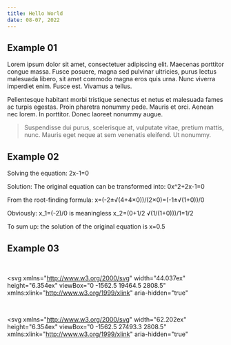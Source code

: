 ```yaml
---
title: Hello World
date: 08-07, 2022
---
```


## Example 01

Lorem ipsum dolor sit amet, consectetuer adipiscing elit. Maecenas porttitor congue massa. Fusce posuere, magna sed pulvinar ultricies, purus lectus malesuada libero, sit amet commodo magna eros quis urna.
Nunc viverra imperdiet enim. Fusce est. Vivamus a tellus.

Pellentesque habitant morbi tristique senectus et netus et malesuada fames ac turpis egestas. Proin pharetra nonummy pede. Mauris et orci.
Aenean nec lorem. In porttitor. Donec laoreet nonummy augue.

> Suspendisse dui purus, scelerisque at, vulputate vitae, pretium mattis, nunc. Mauris eget neque at sem venenatis eleifend. Ut nonummy.

## Example 02

Solving the equation: 2x-1=0

Solution: The original equation can be transformed into: 0x^2+2x-1=0

From the root-finding formula: x=(-2±√(4+4×0))/(2×0)=(-1±√(1+0))/0

Obviously: x_1=(-2)/0 is meaningless
x_2=(0+1/2 √(1/(1+0)))/1=1/2

To sum up: the solution of the original equation is x=0.5

## Example 03

<br />

<svg
  xmlns="http://www.w3.org/2000/svg"
  width="44.037ex"
  height="6.354ex"
  viewBox="0 -1562.5 19464.5 2808.5"
  xmlns:xlink="http://www.w3.org/1999/xlink"
  aria-hidden="true"
>
  <defs>
    <path
      id="MJX-220-TEX-I-1D452"
      d="M39 168Q39 225 58 272T107 350T174 402T244 433T307 442H310Q355 442 388 420T421 355Q421 265 310 237Q261 224 176 223Q139 223 138 221Q138 219 132 186T125 128Q125 81 146 54T209 26T302 45T394 111Q403 121 406 121Q410 121 419 112T429 98T420 82T390 55T344 24T281 -1T205 -11Q126 -11 83 42T39 168ZM373 353Q367 405 305 405Q272 405 244 391T199 357T170 316T154 280T149 261Q149 260 169 260Q282 260 327 284T373 353Z"
    ></path>
    <path
      id="MJX-220-TEX-I-1D465"
      d="M52 289Q59 331 106 386T222 442Q257 442 286 424T329 379Q371 442 430 442Q467 442 494 420T522 361Q522 332 508 314T481 292T458 288Q439 288 427 299T415 328Q415 374 465 391Q454 404 425 404Q412 404 406 402Q368 386 350 336Q290 115 290 78Q290 50 306 38T341 26Q378 26 414 59T463 140Q466 150 469 151T485 153H489Q504 153 504 145Q504 144 502 134Q486 77 440 33T333 -11Q263 -11 227 52Q186 -10 133 -10H127Q78 -10 57 16T35 71Q35 103 54 123T99 143Q142 143 142 101Q142 81 130 66T107 46T94 41L91 40Q91 39 97 36T113 29T132 26Q168 26 194 71Q203 87 217 139T245 247T261 313Q266 340 266 352Q266 380 251 392T217 404Q177 404 142 372T93 290Q91 281 88 280T72 278H58Q52 284 52 289Z"
    ></path>
    <path
      id="MJX-220-TEX-N-3D"
      d="M56 347Q56 360 70 367H707Q722 359 722 347Q722 336 708 328L390 327H72Q56 332 56 347ZM56 153Q56 168 72 173H708Q722 163 722 153Q722 140 707 133H70Q56 140 56 153Z"
    ></path>
    <path
      id="MJX-220-TEX-LO-2211"
      d="M60 948Q63 950 665 950H1267L1325 815Q1384 677 1388 669H1348L1341 683Q1320 724 1285 761Q1235 809 1174 838T1033 881T882 898T699 902H574H543H251L259 891Q722 258 724 252Q725 250 724 246Q721 243 460 -56L196 -356Q196 -357 407 -357Q459 -357 548 -357T676 -358Q812 -358 896 -353T1063 -332T1204 -283T1307 -196Q1328 -170 1348 -124H1388Q1388 -125 1381 -145T1356 -210T1325 -294L1267 -449L666 -450Q64 -450 61 -448Q55 -446 55 -439Q55 -437 57 -433L590 177Q590 178 557 222T452 366T322 544L56 909L55 924Q55 945 60 948Z"
    ></path>
    <path
      id="MJX-220-TEX-I-1D456"
      d="M184 600Q184 624 203 642T247 661Q265 661 277 649T290 619Q290 596 270 577T226 557Q211 557 198 567T184 600ZM21 287Q21 295 30 318T54 369T98 420T158 442Q197 442 223 419T250 357Q250 340 236 301T196 196T154 83Q149 61 149 51Q149 26 166 26Q175 26 185 29T208 43T235 78T260 137Q263 149 265 151T282 153Q302 153 302 143Q302 135 293 112T268 61T223 11T161 -11Q129 -11 102 10T74 74Q74 91 79 106T122 220Q160 321 166 341T173 380Q173 404 156 404H154Q124 404 99 371T61 287Q60 286 59 284T58 281T56 279T53 278T49 278T41 278H27Q21 284 21 287Z"
    ></path>
    <path
      id="MJX-220-TEX-N-30"
      d="M96 585Q152 666 249 666Q297 666 345 640T423 548Q460 465 460 320Q460 165 417 83Q397 41 362 16T301 -15T250 -22Q224 -22 198 -16T137 16T82 83Q39 165 39 320Q39 494 96 585ZM321 597Q291 629 250 629Q208 629 178 597Q153 571 145 525T137 333Q137 175 145 125T181 46Q209 16 250 16Q290 16 318 46Q347 76 354 130T362 333Q362 478 354 524T321 597Z"
    ></path>
    <path
      id="MJX-220-TEX-N-221E"
      d="M55 217Q55 305 111 373T254 442Q342 442 419 381Q457 350 493 303L507 284L514 294Q618 442 747 442Q833 442 888 374T944 214Q944 128 889 59T743 -11Q657 -11 580 50Q542 81 506 128L492 147L485 137Q381 -11 252 -11Q166 -11 111 57T55 217ZM907 217Q907 285 869 341T761 397Q740 397 720 392T682 378T648 359T619 335T594 310T574 285T559 263T548 246L543 238L574 198Q605 158 622 138T664 94T714 61T765 51Q827 51 867 100T907 217ZM92 214Q92 145 131 89T239 33Q357 33 456 193L425 233Q364 312 334 337Q285 380 233 380Q171 380 132 331T92 214Z"
    ></path>
    <path
      id="MJX-220-TEX-I-1D45B"
      d="M21 287Q22 293 24 303T36 341T56 388T89 425T135 442Q171 442 195 424T225 390T231 369Q231 367 232 367L243 378Q304 442 382 442Q436 442 469 415T503 336T465 179T427 52Q427 26 444 26Q450 26 453 27Q482 32 505 65T540 145Q542 153 560 153Q580 153 580 145Q580 144 576 130Q568 101 554 73T508 17T439 -10Q392 -10 371 17T350 73Q350 92 386 193T423 345Q423 404 379 404H374Q288 404 229 303L222 291L189 157Q156 26 151 16Q138 -11 108 -11Q95 -11 87 -5T76 7T74 17Q74 30 112 180T152 343Q153 348 153 366Q153 405 129 405Q91 405 66 305Q60 285 60 284Q58 278 41 278H27Q21 284 21 287Z"
    ></path>
    <path
      id="MJX-220-TEX-N-21"
      d="M78 661Q78 682 96 699T138 716T180 700T199 661Q199 654 179 432T158 206Q156 198 139 198Q121 198 119 206Q118 209 98 431T78 661ZM79 61Q79 89 97 105T141 121Q164 119 181 104T198 61Q198 31 181 16T139 1Q114 1 97 16T79 61Z"
    ></path>
    <path
      id="MJX-220-TEX-N-31"
      d="M213 578L200 573Q186 568 160 563T102 556H83V602H102Q149 604 189 617T245 641T273 663Q275 666 285 666Q294 666 302 660V361L303 61Q310 54 315 52T339 48T401 46H427V0H416Q395 3 257 3Q121 3 100 0H88V46H114Q136 46 152 46T177 47T193 50T201 52T207 57T213 61V578Z"
    ></path>
    <path
      id="MJX-220-TEX-N-2B"
      d="M56 237T56 250T70 270H369V420L370 570Q380 583 389 583Q402 583 409 568V270H707Q722 262 722 250T707 230H409V-68Q401 -82 391 -82H389H387Q375 -82 369 -68V230H70Q56 237 56 250Z"
    ></path>
    <path
      id="MJX-220-TEX-N-32"
      d="M109 429Q82 429 66 447T50 491Q50 562 103 614T235 666Q326 666 387 610T449 465Q449 422 429 383T381 315T301 241Q265 210 201 149L142 93L218 92Q375 92 385 97Q392 99 409 186V189H449V186Q448 183 436 95T421 3V0H50V19V31Q50 38 56 46T86 81Q115 113 136 137Q145 147 170 174T204 211T233 244T261 278T284 308T305 340T320 369T333 401T340 431T343 464Q343 527 309 573T212 619Q179 619 154 602T119 569T109 550Q109 549 114 549Q132 549 151 535T170 489Q170 464 154 447T109 429Z"
    ></path>
    <path
      id="MJX-220-TEX-N-33"
      d="M127 463Q100 463 85 480T69 524Q69 579 117 622T233 665Q268 665 277 664Q351 652 390 611T430 522Q430 470 396 421T302 350L299 348Q299 347 308 345T337 336T375 315Q457 262 457 175Q457 96 395 37T238 -22Q158 -22 100 21T42 130Q42 158 60 175T105 193Q133 193 151 175T169 130Q169 119 166 110T159 94T148 82T136 74T126 70T118 67L114 66Q165 21 238 21Q293 21 321 74Q338 107 338 175V195Q338 290 274 322Q259 328 213 329L171 330L168 332Q166 335 166 348Q166 366 174 366Q202 366 232 371Q266 376 294 413T322 525V533Q322 590 287 612Q265 626 240 626Q208 626 181 615T143 592T132 580H135Q138 579 143 578T153 573T165 566T175 555T183 540T186 520Q186 498 172 481T127 463Z"
    ></path>
    <path
      id="MJX-220-TEX-N-22C5"
      d="M78 250Q78 274 95 292T138 310Q162 310 180 294T199 251Q199 226 182 208T139 190T96 207T78 250Z"
    ></path>
  </defs>
  <g
    stroke="currentColor"
    fill="currentColor"
    stroke-width="0"
    transform="matrix(1 0 0 -1 0 0)"
  >
    <g data-mml-node="math">
      <g data-mml-node="msup">
        <g data-mml-node="mi">
          <use xlink:href="#MJX-220-TEX-I-1D452"></use>
        </g>
        <g
          data-mml-node="TeXAtom"
          transform="translate(466, 413) scale(0.707)"
          data-mjx-texclass="ORD"
        >
          <g data-mml-node="mi">
            <use xlink:href="#MJX-220-TEX-I-1D465"></use>
          </g>
        </g>
      </g>
      <g data-mml-node="mo" transform="translate(1198.2, 0)">
        <use xlink:href="#MJX-220-TEX-N-3D"></use>
      </g>
      <g data-mml-node="munderover" transform="translate(2254, 0)">
        <g data-mml-node="mo">
          <use xlink:href="#MJX-220-TEX-LO-2211"></use>
        </g>
        <g
          data-mml-node="TeXAtom"
          transform="translate(148.2, -1087.9) scale(0.707)"
          data-mjx-texclass="ORD"
        >
          <g data-mml-node="mi">
            <use xlink:href="#MJX-220-TEX-I-1D456"></use>
          </g>
          <g data-mml-node="mo" transform="translate(345, 0)">
            <use xlink:href="#MJX-220-TEX-N-3D"></use>
          </g>
          <g data-mml-node="mn" transform="translate(1123, 0)">
            <use xlink:href="#MJX-220-TEX-N-30"></use>
          </g>
        </g>
        <g
          data-mml-node="TeXAtom"
          transform="translate(368.4, 1150) scale(0.707)"
          data-mjx-texclass="ORD"
        >
          <g data-mml-node="TeXAtom" data-mjx-texclass="ORD">
            <g data-mml-node="mo">
              <use xlink:href="#MJX-220-TEX-N-221E"></use>
            </g>
          </g>
        </g>
      </g>
      <g data-mml-node="mfrac" transform="translate(3864.7, 0)">
        <g data-mml-node="msup" transform="translate(220, 676)">
          <g data-mml-node="mi">
            <use xlink:href="#MJX-220-TEX-I-1D465"></use>
          </g>
          <g
            data-mml-node="TeXAtom"
            transform="translate(572, 363) scale(0.707)"
            data-mjx-texclass="ORD"
          >
            <g data-mml-node="mi">
              <use xlink:href="#MJX-220-TEX-I-1D45B"></use>
            </g>
          </g>
        </g>
        <g data-mml-node="mrow" transform="translate(304.1, -686)">
          <g data-mml-node="mi">
            <use xlink:href="#MJX-220-TEX-I-1D45B"></use>
          </g>
          <g data-mml-node="mo" transform="translate(600, 0)">
            <use xlink:href="#MJX-220-TEX-N-21"></use>
          </g>
        </g>
        <rect width="1246.3" height="60" x="120" y="220"></rect>
      </g>
      <g data-mml-node="mo" transform="translate(5628.7, 0)">
        <use xlink:href="#MJX-220-TEX-N-3D"></use>
      </g>
      <g data-mml-node="mn" transform="translate(6684.5, 0)">
        <use xlink:href="#MJX-220-TEX-N-31"></use>
      </g>
      <g data-mml-node="mo" transform="translate(7406.7, 0)">
        <use xlink:href="#MJX-220-TEX-N-2B"></use>
      </g>
      <g data-mml-node="mi" transform="translate(8407, 0)">
        <use xlink:href="#MJX-220-TEX-I-1D465"></use>
      </g>
      <g data-mml-node="mo" transform="translate(9201.2, 0)">
        <use xlink:href="#MJX-220-TEX-N-2B"></use>
      </g>
      <g data-mml-node="mfrac" transform="translate(10201.4, 0)">
        <g data-mml-node="msup" transform="translate(220, 676)">
          <g data-mml-node="mi">
            <use xlink:href="#MJX-220-TEX-I-1D465"></use>
          </g>
          <g
            data-mml-node="TeXAtom"
            transform="translate(572, 363) scale(0.707)"
            data-mjx-texclass="ORD"
          >
            <g data-mml-node="mn">
              <use xlink:href="#MJX-220-TEX-N-32"></use>
            </g>
          </g>
        </g>
        <g data-mml-node="mn" transform="translate(457.8, -686)">
          <use xlink:href="#MJX-220-TEX-N-32"></use>
        </g>
        <rect width="1175.6" height="60" x="120" y="220"></rect>
      </g>
      <g data-mml-node="mo" transform="translate(11839.2, 0)">
        <use xlink:href="#MJX-220-TEX-N-2B"></use>
      </g>
      <g data-mml-node="mfrac" transform="translate(12839.4, 0)">
        <g data-mml-node="msup" transform="translate(220, 676)">
          <g data-mml-node="mi">
            <use xlink:href="#MJX-220-TEX-I-1D465"></use>
          </g>
          <g
            data-mml-node="TeXAtom"
            transform="translate(572, 363) scale(0.707)"
            data-mjx-texclass="ORD"
          >
            <g data-mml-node="mn">
              <use xlink:href="#MJX-220-TEX-N-33"></use>
            </g>
          </g>
        </g>
        <g data-mml-node="mn" transform="translate(457.8, -686)">
          <use xlink:href="#MJX-220-TEX-N-33"></use>
        </g>
        <rect width="1175.6" height="60" x="120" y="220"></rect>
      </g>
      <g data-mml-node="mo" transform="translate(14477.2, 0)">
        <use xlink:href="#MJX-220-TEX-N-2B"></use>
      </g>
      <g data-mml-node="mo" transform="translate(15477.4, 0)">
        <use xlink:href="#MJX-220-TEX-N-22C5"></use>
      </g>
      <g data-mml-node="mo" transform="translate(15977.6, 0)">
        <use xlink:href="#MJX-220-TEX-N-22C5"></use>
      </g>
      <g data-mml-node="mo" transform="translate(16477.8, 0)">
        <use xlink:href="#MJX-220-TEX-N-22C5"></use>
      </g>
      <g data-mml-node="mo" transform="translate(16978.1, 0)">
        <use xlink:href="#MJX-220-TEX-N-2B"></use>
      </g>
      <g data-mml-node="mfrac" transform="translate(17978.3, 0)">
        <g data-mml-node="msup" transform="translate(220, 676)">
          <g data-mml-node="mi">
            <use xlink:href="#MJX-220-TEX-I-1D465"></use>
          </g>
          <g
            data-mml-node="TeXAtom"
            transform="translate(572, 363) scale(0.707)"
            data-mjx-texclass="ORD"
          >
            <g data-mml-node="mi">
              <use xlink:href="#MJX-220-TEX-I-1D45B"></use>
            </g>
          </g>
        </g>
        <g data-mml-node="mrow" transform="translate(304.1, -686)">
          <g data-mml-node="mi">
            <use xlink:href="#MJX-220-TEX-I-1D45B"></use>
          </g>
          <g data-mml-node="mo" transform="translate(600, 0)">
            <use xlink:href="#MJX-220-TEX-N-21"></use>
          </g>
        </g>
        <rect width="1246.3" height="60" x="120" y="220"></rect>
      </g>
    </g>
  </g>
</svg>

<br />

<svg
  xmlns="http://www.w3.org/2000/svg"
  width="62.202ex"
  height="6.354ex"
  viewBox="0 -1562.5 27493.3 2808.5"
  xmlns:xlink="http://www.w3.org/1999/xlink"
  aria-hidden="true"
>
  <defs>
    <path
      id="MJX-462-TEX-I-1D459"
      d="M117 59Q117 26 142 26Q179 26 205 131Q211 151 215 152Q217 153 225 153H229Q238 153 241 153T246 151T248 144Q247 138 245 128T234 90T214 43T183 6T137 -11Q101 -11 70 11T38 85Q38 97 39 102L104 360Q167 615 167 623Q167 626 166 628T162 632T157 634T149 635T141 636T132 637T122 637Q112 637 109 637T101 638T95 641T94 647Q94 649 96 661Q101 680 107 682T179 688Q194 689 213 690T243 693T254 694Q266 694 266 686Q266 675 193 386T118 83Q118 81 118 75T117 65V59Z"
    ></path>
    <path
      id="MJX-462-TEX-I-1D45B"
      d="M21 287Q22 293 24 303T36 341T56 388T89 425T135 442Q171 442 195 424T225 390T231 369Q231 367 232 367L243 378Q304 442 382 442Q436 442 469 415T503 336T465 179T427 52Q427 26 444 26Q450 26 453 27Q482 32 505 65T540 145Q542 153 560 153Q580 153 580 145Q580 144 576 130Q568 101 554 73T508 17T439 -10Q392 -10 371 17T350 73Q350 92 386 193T423 345Q423 404 379 404H374Q288 404 229 303L222 291L189 157Q156 26 151 16Q138 -11 108 -11Q95 -11 87 -5T76 7T74 17Q74 30 112 180T152 343Q153 348 153 366Q153 405 129 405Q91 405 66 305Q60 285 60 284Q58 278 41 278H27Q21 284 21 287Z"
    ></path>
    <path
      id="MJX-462-TEX-N-28"
      d="M94 250Q94 319 104 381T127 488T164 576T202 643T244 695T277 729T302 750H315H319Q333 750 333 741Q333 738 316 720T275 667T226 581T184 443T167 250T184 58T225 -81T274 -167T316 -220T333 -241Q333 -250 318 -250H315H302L274 -226Q180 -141 137 -14T94 250Z"
    ></path>
    <path
      id="MJX-462-TEX-N-31"
      d="M213 578L200 573Q186 568 160 563T102 556H83V602H102Q149 604 189 617T245 641T273 663Q275 666 285 666Q294 666 302 660V361L303 61Q310 54 315 52T339 48T401 46H427V0H416Q395 3 257 3Q121 3 100 0H88V46H114Q136 46 152 46T177 47T193 50T201 52T207 57T213 61V578Z"
    ></path>
    <path
      id="MJX-462-TEX-N-2B"
      d="M56 237T56 250T70 270H369V420L370 570Q380 583 389 583Q402 583 409 568V270H707Q722 262 722 250T707 230H409V-68Q401 -82 391 -82H389H387Q375 -82 369 -68V230H70Q56 237 56 250Z"
    ></path>
    <path
      id="MJX-462-TEX-I-1D465"
      d="M52 289Q59 331 106 386T222 442Q257 442 286 424T329 379Q371 442 430 442Q467 442 494 420T522 361Q522 332 508 314T481 292T458 288Q439 288 427 299T415 328Q415 374 465 391Q454 404 425 404Q412 404 406 402Q368 386 350 336Q290 115 290 78Q290 50 306 38T341 26Q378 26 414 59T463 140Q466 150 469 151T485 153H489Q504 153 504 145Q504 144 502 134Q486 77 440 33T333 -11Q263 -11 227 52Q186 -10 133 -10H127Q78 -10 57 16T35 71Q35 103 54 123T99 143Q142 143 142 101Q142 81 130 66T107 46T94 41L91 40Q91 39 97 36T113 29T132 26Q168 26 194 71Q203 87 217 139T245 247T261 313Q266 340 266 352Q266 380 251 392T217 404Q177 404 142 372T93 290Q91 281 88 280T72 278H58Q52 284 52 289Z"
    ></path>
    <path
      id="MJX-462-TEX-N-29"
      d="M60 749L64 750Q69 750 74 750H86L114 726Q208 641 251 514T294 250Q294 182 284 119T261 12T224 -76T186 -143T145 -194T113 -227T90 -246Q87 -249 86 -250H74Q66 -250 63 -250T58 -247T55 -238Q56 -237 66 -225Q221 -64 221 250T66 725Q56 737 55 738Q55 746 60 749Z"
    ></path>
    <path
      id="MJX-462-TEX-N-3D"
      d="M56 347Q56 360 70 367H707Q722 359 722 347Q722 336 708 328L390 327H72Q56 332 56 347ZM56 153Q56 168 72 173H708Q722 163 722 153Q722 140 707 133H70Q56 140 56 153Z"
    ></path>
    <path
      id="MJX-462-TEX-LO-2211"
      d="M60 948Q63 950 665 950H1267L1325 815Q1384 677 1388 669H1348L1341 683Q1320 724 1285 761Q1235 809 1174 838T1033 881T882 898T699 902H574H543H251L259 891Q722 258 724 252Q725 250 724 246Q721 243 460 -56L196 -356Q196 -357 407 -357Q459 -357 548 -357T676 -358Q812 -358 896 -353T1063 -332T1204 -283T1307 -196Q1328 -170 1348 -124H1388Q1388 -125 1381 -145T1356 -210T1325 -294L1267 -449L666 -450Q64 -450 61 -448Q55 -446 55 -439Q55 -437 57 -433L590 177Q590 178 557 222T452 366T322 544L56 909L55 924Q55 945 60 948Z"
    ></path>
    <path
      id="MJX-462-TEX-N-221E"
      d="M55 217Q55 305 111 373T254 442Q342 442 419 381Q457 350 493 303L507 284L514 294Q618 442 747 442Q833 442 888 374T944 214Q944 128 889 59T743 -11Q657 -11 580 50Q542 81 506 128L492 147L485 137Q381 -11 252 -11Q166 -11 111 57T55 217ZM907 217Q907 285 869 341T761 397Q740 397 720 392T682 378T648 359T619 335T594 310T574 285T559 263T548 246L543 238L574 198Q605 158 622 138T664 94T714 61T765 51Q827 51 867 100T907 217ZM92 214Q92 145 131 89T239 33Q357 33 456 193L425 233Q364 312 334 337Q285 380 233 380Q171 380 132 331T92 214Z"
    ></path>
    <path
      id="MJX-462-TEX-N-2212"
      d="M84 237T84 250T98 270H679Q694 262 694 250T679 230H98Q84 237 84 250Z"
    ></path>
    <path
      id="MJX-462-TEX-N-32"
      d="M109 429Q82 429 66 447T50 491Q50 562 103 614T235 666Q326 666 387 610T449 465Q449 422 429 383T381 315T301 241Q265 210 201 149L142 93L218 92Q375 92 385 97Q392 99 409 186V189H449V186Q448 183 436 95T421 3V0H50V19V31Q50 38 56 46T86 81Q115 113 136 137Q145 147 170 174T204 211T233 244T261 278T284 308T305 340T320 369T333 401T340 431T343 464Q343 527 309 573T212 619Q179 619 154 602T119 569T109 550Q109 549 114 549Q132 549 151 535T170 489Q170 464 154 447T109 429Z"
    ></path>
    <path
      id="MJX-462-TEX-N-33"
      d="M127 463Q100 463 85 480T69 524Q69 579 117 622T233 665Q268 665 277 664Q351 652 390 611T430 522Q430 470 396 421T302 350L299 348Q299 347 308 345T337 336T375 315Q457 262 457 175Q457 96 395 37T238 -22Q158 -22 100 21T42 130Q42 158 60 175T105 193Q133 193 151 175T169 130Q169 119 166 110T159 94T148 82T136 74T126 70T118 67L114 66Q165 21 238 21Q293 21 321 74Q338 107 338 175V195Q338 290 274 322Q259 328 213 329L171 330L168 332Q166 335 166 348Q166 366 174 366Q202 366 232 371Q266 376 294 413T322 525V533Q322 590 287 612Q265 626 240 626Q208 626 181 615T143 592T132 580H135Q138 579 143 578T153 573T165 566T175 555T183 540T186 520Q186 498 172 481T127 463Z"
    ></path>
    <path
      id="MJX-462-TEX-N-22C5"
      d="M78 250Q78 274 95 292T138 310Q162 310 180 294T199 251Q199 226 182 208T139 190T96 207T78 250Z"
    ></path>
  </defs>
  <g
    stroke="currentColor"
    fill="currentColor"
    stroke-width="0"
    transform="matrix(1 0 0 -1 0 0)"
  >
    <g data-mml-node="math">
      <g data-mml-node="mi">
        <use xlink:href="#MJX-462-TEX-I-1D459"></use>
      </g>
      <g data-mml-node="mi" transform="translate(298, 0)">
        <use xlink:href="#MJX-462-TEX-I-1D45B"></use>
      </g>
      <g data-mml-node="mo" transform="translate(898, 0)">
        <use xlink:href="#MJX-462-TEX-N-28"></use>
      </g>
      <g data-mml-node="mn" transform="translate(1287, 0)">
        <use xlink:href="#MJX-462-TEX-N-31"></use>
      </g>
      <g data-mml-node="mo" transform="translate(2009.2, 0)">
        <use xlink:href="#MJX-462-TEX-N-2B"></use>
      </g>
      <g data-mml-node="mi" transform="translate(3009.4, 0)">
        <use xlink:href="#MJX-462-TEX-I-1D465"></use>
      </g>
      <g data-mml-node="mo" transform="translate(3581.4, 0)">
        <use xlink:href="#MJX-462-TEX-N-29"></use>
      </g>
      <g data-mml-node="mo" transform="translate(4248.2, 0)">
        <use xlink:href="#MJX-462-TEX-N-3D"></use>
      </g>
      <g data-mml-node="munderover" transform="translate(5304, 0)">
        <g data-mml-node="mo">
          <use xlink:href="#MJX-462-TEX-LO-2211"></use>
        </g>
        <g
          data-mml-node="TeXAtom"
          transform="translate(67.9, -1087.9) scale(0.707)"
          data-mjx-texclass="ORD"
        >
          <g data-mml-node="mi">
            <use xlink:href="#MJX-462-TEX-I-1D465"></use>
          </g>
          <g data-mml-node="mo" transform="translate(572, 0)">
            <use xlink:href="#MJX-462-TEX-N-3D"></use>
          </g>
          <g data-mml-node="mn" transform="translate(1350, 0)">
            <use xlink:href="#MJX-462-TEX-N-31"></use>
          </g>
        </g>
        <g
          data-mml-node="TeXAtom"
          transform="translate(368.4, 1150) scale(0.707)"
          data-mjx-texclass="ORD"
        >
          <g data-mml-node="TeXAtom" data-mjx-texclass="ORD">
            <g data-mml-node="mo">
              <use xlink:href="#MJX-462-TEX-N-221E"></use>
            </g>
          </g>
        </g>
      </g>
      <g data-mml-node="mo" transform="translate(6748, 0)">
        <use xlink:href="#MJX-462-TEX-N-28"></use>
      </g>
      <g data-mml-node="mo" transform="translate(7137, 0)">
        <use xlink:href="#MJX-462-TEX-N-2212"></use>
      </g>
      <g data-mml-node="mn" transform="translate(7915, 0)">
        <use xlink:href="#MJX-462-TEX-N-31"></use>
      </g>
      <g data-mml-node="msup" transform="translate(8415, 0)">
        <g data-mml-node="mo">
          <use xlink:href="#MJX-462-TEX-N-29"></use>
        </g>
        <g
          data-mml-node="TeXAtom"
          transform="translate(389, 413) scale(0.707)"
          data-mjx-texclass="ORD"
        >
          <g data-mml-node="mi">
            <use xlink:href="#MJX-462-TEX-I-1D45B"></use>
          </g>
          <g data-mml-node="mo" transform="translate(600, 0)">
            <use xlink:href="#MJX-462-TEX-N-2212"></use>
          </g>
          <g data-mml-node="mn" transform="translate(1378, 0)">
            <use xlink:href="#MJX-462-TEX-N-31"></use>
          </g>
        </g>
      </g>
      <g data-mml-node="mfrac" transform="translate(10181.9, 0)">
        <g data-mml-node="msup" transform="translate(220, 676)">
          <g data-mml-node="mi">
            <use xlink:href="#MJX-462-TEX-I-1D465"></use>
          </g>
          <g
            data-mml-node="TeXAtom"
            transform="translate(572, 363) scale(0.707)"
            data-mjx-texclass="ORD"
          >
            <g data-mml-node="mi">
              <use xlink:href="#MJX-462-TEX-I-1D45B"></use>
            </g>
          </g>
        </g>
        <g data-mml-node="mi" transform="translate(443.1, -686)">
          <use xlink:href="#MJX-462-TEX-I-1D45B"></use>
        </g>
        <rect width="1246.3" height="60" x="120" y="220"></rect>
      </g>
      <g data-mml-node="mo" transform="translate(11946, 0)">
        <use xlink:href="#MJX-462-TEX-N-3D"></use>
      </g>
      <g data-mml-node="mi" transform="translate(13001.8, 0)">
        <use xlink:href="#MJX-462-TEX-I-1D465"></use>
      </g>
      <g data-mml-node="mo" transform="translate(13796, 0)">
        <use xlink:href="#MJX-462-TEX-N-2212"></use>
      </g>
      <g data-mml-node="mfrac" transform="translate(14796.2, 0)">
        <g data-mml-node="msup" transform="translate(220, 676)">
          <g data-mml-node="mi">
            <use xlink:href="#MJX-462-TEX-I-1D465"></use>
          </g>
          <g
            data-mml-node="TeXAtom"
            transform="translate(572, 363) scale(0.707)"
            data-mjx-texclass="ORD"
          >
            <g data-mml-node="mn">
              <use xlink:href="#MJX-462-TEX-N-32"></use>
            </g>
          </g>
        </g>
        <g data-mml-node="mn" transform="translate(457.8, -686)">
          <use xlink:href="#MJX-462-TEX-N-32"></use>
        </g>
        <rect width="1175.6" height="60" x="120" y="220"></rect>
      </g>
      <g data-mml-node="mo" transform="translate(16434, 0)">
        <use xlink:href="#MJX-462-TEX-N-2B"></use>
      </g>
      <g data-mml-node="mfrac" transform="translate(17434.2, 0)">
        <g data-mml-node="msup" transform="translate(220, 676)">
          <g data-mml-node="mi">
            <use xlink:href="#MJX-462-TEX-I-1D465"></use>
          </g>
          <g
            data-mml-node="TeXAtom"
            transform="translate(572, 363) scale(0.707)"
            data-mjx-texclass="ORD"
          >
            <g data-mml-node="mn">
              <use xlink:href="#MJX-462-TEX-N-33"></use>
            </g>
          </g>
        </g>
        <g data-mml-node="mn" transform="translate(457.8, -686)">
          <use xlink:href="#MJX-462-TEX-N-33"></use>
        </g>
        <rect width="1175.6" height="60" x="120" y="220"></rect>
      </g>
      <g data-mml-node="mo" transform="translate(19072, 0)">
        <use xlink:href="#MJX-462-TEX-N-2212"></use>
      </g>
      <g data-mml-node="mo" transform="translate(20072.2, 0)">
        <use xlink:href="#MJX-462-TEX-N-22C5"></use>
      </g>
      <g data-mml-node="mo" transform="translate(20572.4, 0)">
        <use xlink:href="#MJX-462-TEX-N-22C5"></use>
      </g>
      <g data-mml-node="mo" transform="translate(21072.7, 0)">
        <use xlink:href="#MJX-462-TEX-N-22C5"></use>
      </g>
      <g data-mml-node="mo" transform="translate(21572.9, 0)">
        <use xlink:href="#MJX-462-TEX-N-2B"></use>
      </g>
      <g data-mml-node="mo" transform="translate(22573.1, 0)">
        <use xlink:href="#MJX-462-TEX-N-28"></use>
      </g>
      <g data-mml-node="mo" transform="translate(22962.1, 0)">
        <use xlink:href="#MJX-462-TEX-N-2212"></use>
      </g>
      <g data-mml-node="mn" transform="translate(23740.1, 0)">
        <use xlink:href="#MJX-462-TEX-N-31"></use>
      </g>
      <g data-mml-node="msup" transform="translate(24240.1, 0)">
        <g data-mml-node="mo">
          <use xlink:href="#MJX-462-TEX-N-29"></use>
        </g>
        <g
          data-mml-node="TeXAtom"
          transform="translate(389, 413) scale(0.707)"
          data-mjx-texclass="ORD"
        >
          <g data-mml-node="mi">
            <use xlink:href="#MJX-462-TEX-I-1D45B"></use>
          </g>
          <g data-mml-node="mo" transform="translate(600, 0)">
            <use xlink:href="#MJX-462-TEX-N-2212"></use>
          </g>
          <g data-mml-node="mn" transform="translate(1378, 0)">
            <use xlink:href="#MJX-462-TEX-N-31"></use>
          </g>
        </g>
      </g>
      <g data-mml-node="mfrac" transform="translate(26007, 0)">
        <g data-mml-node="msup" transform="translate(220, 676)">
          <g data-mml-node="mi">
            <use xlink:href="#MJX-462-TEX-I-1D465"></use>
          </g>
          <g
            data-mml-node="TeXAtom"
            transform="translate(572, 363) scale(0.707)"
            data-mjx-texclass="ORD"
          >
            <g data-mml-node="mi">
              <use xlink:href="#MJX-462-TEX-I-1D45B"></use>
            </g>
          </g>
        </g>
        <g data-mml-node="mi" transform="translate(443.1, -686)">
          <use xlink:href="#MJX-462-TEX-I-1D45B"></use>
        </g>
        <rect width="1246.3" height="60" x="120" y="220"></rect>
      </g>
    </g>
  </g>
</svg>
